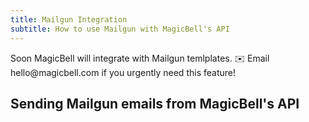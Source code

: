 ```yaml
---
title: Mailgun Integration
subtitle: How to use Mailgun with MagicBell's API
---
```


<Note>
Soon MagicBell will integrate with Mailgun temlplates. ✉️ Email hello@magicbell.com if you urgently need this feature!
</Note>

## Sending Mailgun emails from MagicBell's API